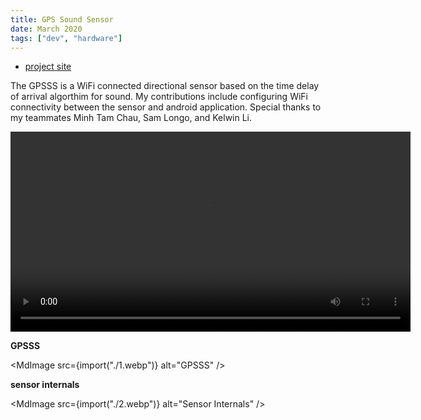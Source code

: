 ```yaml
---
title: GPS Sound Sensor
date: March 2020
tags: ["dev", "hardware"]
---
```



- [project site](http://projects.eng.uci.edu/projects/2019-2020/gps-sound-sensor-rescue-assistance)

The GPSSS is a WiFi connected directional sensor based on the time delay of
arrival algorthim for sound. My contributions include configuring WiFi
connectivity between the sensor and android application. Special thanks to my
teammates Minh Tam Chau, Sam Longo, and Kelwin Li.

<video width="640" controls>
  <source src="/videos/gpsss_vid.mp4" type="video/mp4" />
  Your browser does not support the video tag.
</video>

**GPSSS**

<MdImage src={import("./1.webp")} alt="GPSSS" />

**sensor internals**

<MdImage src={import("./2.webp")} alt="Sensor Internals" />
